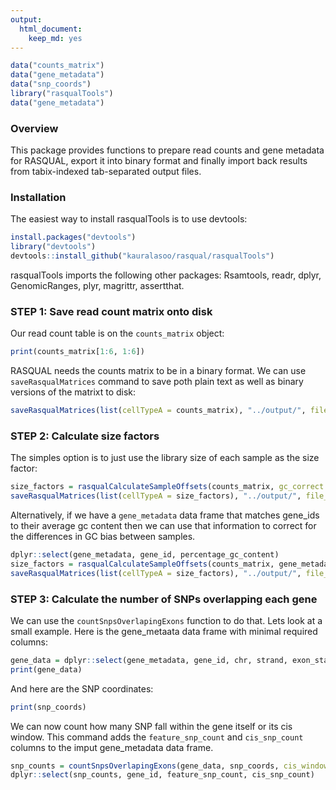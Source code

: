 ```yaml
---
output: 
  html_document: 
    keep_md: yes
---
```

```r
data("counts_matrix")
data("gene_metadata")
data("snp_coords")
library("rasqualTools")
data("gene_metadata")
```
### Overview
This package provides functions to prepare read counts and gene metadata for RASQUAL, export it into binary format and finally import back results from tabix-indexed tab-separated output files.

### Installation
The easiest way to install rasqualTools is to use devtools:
```r
install.packages("devtools")
library("devtools")
devtools::install_github("kauralasoo/rasqual/rasqualTools")
```

rasqualTools imports the following other packages: Rsamtools, readr, dplyr, GenomicRanges, plyr, magrittr, assertthat.

### STEP 1: Save read count matrix onto disk
Our read count table is on the `counts_matrix` object:
```r
print(counts_matrix[1:6, 1:6])
```
RASQUAL needs the counts matrix to be in a binary format. We can use `saveRasqualMatrices` command to save poth plain text as well as binary versions of the matrixt to disk:
```r
saveRasqualMatrices(list(cellTypeA = counts_matrix), "../output/", file_suffix = "expression")
```

### STEP 2: Calculate size factors
The simples option is to just use the library size of each sample as the size factor:
```r
size_factors = rasqualCalculateSampleOffsets(counts_matrix, gc_correct = FALSE)
saveRasqualMatrices(list(cellTypeA = size_factors), "../output/", file_suffix = "size_factors")

```
Alternatively, if we have a `gene_metadata` data frame that matches gene_ids to their average gc content then we can use that information to correct for the differences in GC bias between samples.
```r
dplyr::select(gene_metadata, gene_id, percentage_gc_content)
size_factors = rasqualCalculateSampleOffsets(counts_matrix, gene_metadata, gc_correct = TRUE)
saveRasqualMatrices(list(cellTypeA = size_factors), "../output/", file_suffix = "size_factors_gc")
```

### STEP 3: Calculate the number of SNPs overlapping each gene
We can use the `countSnpsOverlapingExons` function to do that. Lets look at a small example. Here is the gene_metaata data frame with minimal required columns:
```r
gene_data = dplyr::select(gene_metadata, gene_id, chr, strand, exon_starts, exon_ends)[c(1,6,20,34),] 
print(gene_data)
```
And here are the SNP coordinates:
```r
print(snp_coords)
```
We can now count how many SNP fall within the gene itself or its cis window. This command adds the `feature_snp_count` and `cis_snp_count` columns to the imput gene_metadata data frame.
```r
snp_counts = countSnpsOverlapingExons(gene_data, snp_coords, cis_window = 5e5)
dplyr::select(snp_counts, gene_id, feature_snp_count, cis_snp_count)
```

